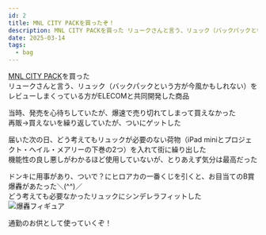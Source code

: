 ```yaml
---
id: 2
title: MNL CITY PACKを買ったぞ！
description: MNL CITY PACKを買った リュークさんと言う、リュック（バックパックという方が今風かもしれない）をレビューしまくっている方がELE...
date: 2025-03-14
tags:
  - bag
---
```



[MNL CITY PACK](https://www.elecom.co.jp/products/BM-MNLBP01BK.html)を買った  
リュークさんと言う、リュック（バックパックという方が今風かもしれない）をレビューしまくっている方がELECOMと共同開発した商品  
<YouTube id="7NO2Sae974g" playlabel="Play" />
  
当時、発売を心待ちしていたが、爆速で売り切れてしまって買えなかった  
再販→買えないを繰り返していたが、ついにゲットした  
  
届いた次の日、どう考えてもリュックが必要のない荷物（iPad miniとプロジェクト・ヘイル・メアリーの下巻の2つ）を入れて街に繰り出した  
機能性の良し悪しがわかるほど使用していないが、とりあえず気分は最高だった  
  
ドンキに用事があり、ついで？にヒロアカの一番くじを引くと、お目当てのB賞爆轟があたった＼(^^)／  
どう考えても必要なかったリュックにシンデレラフィットした  
![爆轟フィギュア](https://images.kechiiiiin.com/blog/20250921103150.jpeg)
  
通勤のお供として使っていくぞ！ 
